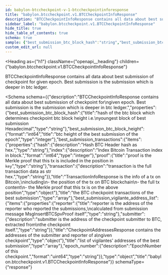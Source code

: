 ```yaml
---
id: babylon-btccheckpoint-v-1-btccheckpointinforesponse
title: "babylon.btccheckpoint.v1.BTCCheckpointInfoResponse"
description: "BTCCheckpointInfoResponse contains all data about best submission of checkpoint for"
sidebar_label: "babylon.btccheckpoint.v1.BTCCheckpointInfoResponse"
hide_title: true
hide_table_of_contents: true
schema: true
sample: {"best_submission_btc_block_hash":"string","best_submission_btc_block_height":0,"best_submission_transactions":[{"hash":"string","index":0,"proof":"string","transaction":"string"}],"best_submission_vigilante_address_list":[{"reporter":"string","submitter":"string"}],"epoch_number":"string"}
custom_edit_url: null
---
```



<Heading
  as={"h1"}
  className={"openapi__heading"}
  children={"babylon.btccheckpoint.v1.BTCCheckpointInfoResponse"}
>
</Heading>



BTCCheckpointInfoResponse contains all data about best submission of checkpoint for
given epoch. Best submission is the submission which is deeper in btc ledger.

<Schema
  schema={{"description":"BTCCheckpointInfoResponse contains all data about best submission of checkpoint for\ngiven epoch. Best submission is the submission which is deeper in btc ledger.","properties":{"best_submission_btc_block_hash":{"title":"hash of the btc block which determines checkpoint btc block height i.e.\nyoungest block of best submission Hexadecimal","type":"string"},"best_submission_btc_block_height":{"format":"int64","title":"btc height of the best submission of the epoch","type":"integer"},"best_submission_transactions":{"items":{"properties":{"hash":{"description":"Hash BTC Header hash as hex.","type":"string"},"index":{"description":"Index Bitcoin Transaction index in block.","format":"int64","type":"integer"},"proof":{"title":"proof is the Merkle proof that this tx is included in the position in `key`","type":"string"},"transaction":{"description":"transaction is the full transaction data as str hex.","type":"string"}},"title":"TransactionInfoResponse is the info of a tx on Bitcoin,\nincluding\n- the position of the tx on BTC blockchain\n- the full tx content\n- the Merkle proof that this tx is on the above position","type":"object"},"title":"the BTC checkpoint transactions of the best submission","type":"array"},"best_submission_vigilante_address_list":{"items":{"properties":{"reporter":{"title":"reporter is the address of the reporter who reported the submissions,\ncalculated from submission message MsgInsertBTCSpvProof itself","type":"string"},"submitter":{"description":"submitter is the address of the checkpoint submitter to BTC, extracted from\nthe checkpoint itself.","type":"string"}},"title":"CheckpointAddressesResponse contains the addresses of the submitter and reporter of a\ngiven checkpoint","type":"object"},"title":"list of vigilantes' addresses of the best submission","type":"array"},"epoch_number":{"description":"EpochNumber of this checkpoint.","format":"uint64","type":"string"}},"type":"object","title":"babylon.btccheckpoint.v1.BTCCheckpointInfoResponse"}}
  schemaType={"response"}
>
  
</Schema>
            